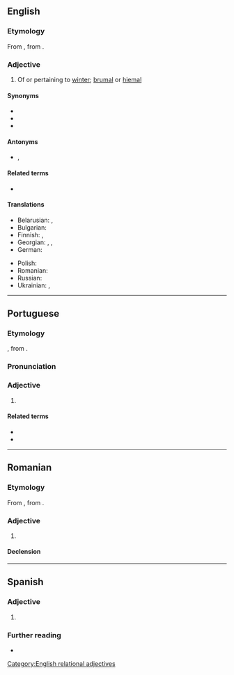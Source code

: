 ==English==

===Etymology===
From {{uder|en|la|hībernālis||wintry}}, from {{m|la|hiems||winter}}.

===Adjective===
{{en-adj}}

# Of or pertaining to [[winter]]; [[brumal]] or [[hiemal]]

====Synonyms====
* {{l|en|brumal}}
* {{l|en|hiemal}}
* {{l|en|wintry}}

====Antonyms====
* {{l|en|aestival}}, {{l|en|estival}}

====Related terms====
* {{l|en|hibernate}}

====Translations====
{{trans-top|of or pertaining to [[winter]]}}
* Belarusian: {{t|be|зімо́вы}}, {{t|be|зі́мні}}
* Bulgarian: {{t|bg|зимен}}
* Finnish: {{t+|fi|talvinen}}, {{t|fi|[[talvi]]-}}
* Georgian: {{t|ka|ზამთრის}}, {{t|ka|ზამთრული}}, {{t|ka|საზამთრო}} {{qualifier|nonstandard}}
* German: {{t|de|hibernal}} {{qualifier|archaic}}
{{trans-mid}}
* Polish: {{t+|pl|zimowy}}
* Romanian: {{t+|ro|hibernal}}
* Russian: {{t+|ru|зи́мний}}
* Ukrainian: {{t+|uk|зимо́вий}}, {{t+|uk|зимови́й}}
{{trans-bottom}}

[[Category:English relational adjectives]]
{{C|en|Winter}}

----

==Portuguese==

===Etymology===
{{lbor|pt|la|hībernālis||wintry}}, from {{m|la|hiems||winter}}.

===Pronunciation===
{{pt-IPA}}

===Adjective===
{{pt-adj}}

# {{l|en|hibernal}}

====Related terms====
* {{l|pt|inverno}}
* {{l|pt|hibernar}}

{{C|pt|Seasons}}

----

==Romanian==

===Etymology===
From {{bor|ro|fr|hibernal}}, from {{der|ro|la|hibernalis}}.

===Adjective===
{{ro-adj}}

# {{l|en|hibernal}}

====Declension====
{{ro-decl-adj}}
----
==Spanish==

===Adjective===
{{es-adj}}

# {{l|en|hibernal}}

===Further reading===
* {{R:es:DRAE}}